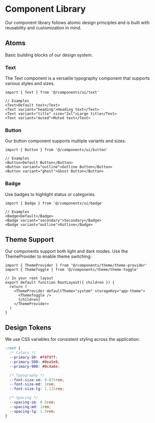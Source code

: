 # Component Library

Our component library follows atomic design principles and is built with reusability and customization in mind.

## Atoms

Basic building blocks of our design system.

### Text

The Text component is a versatile typography component that supports various styles and sizes.

```tsx
import { Text } from '@/components/ui/text'

// Examples
<Text>Default text</Text>
<Text variant="heading">Heading text</Text>
<Text variant="title" size="2xl">Large title</Text>
<Text variant="muted">Muted text</Text>
```

### Button

Our button component supports multiple variants and sizes.

```tsx
import { Button } from '@/components/ui/button'

// Examples
<Button>Default Button</Button>
<Button variant="outline">Outline Button</Button>
<Button variant="ghost">Ghost Button</Button>
```

### Badge

Use badges to highlight status or categories.

```tsx
import { Badge } from '@/components/ui/badge'

// Examples
<Badge>Default</Badge>
<Badge variant="secondary">Secondary</Badge>
<Badge variant="outline">Outline</Badge>
```

## Theme Support

Our components support both light and dark modes. Use the ThemeProvider to enable theme switching:

```tsx
import { ThemeProvider } from '@/components/theme/theme-provider'
import { ThemeToggle } from '@/components/theme/theme-toggle'

// In your root layout
export default function RootLayout({ children }) {
  return (
    <ThemeProvider defaultTheme="system" storageKey="app-theme">
      <ThemeToggle />
      {children}
    </ThemeProvider>
  )
}
```

## Design Tokens

We use CSS variables for consistent styling across the application:

```css
:root {
  /* Colors */
  --primary-50: #f0f9ff;
  --primary-500: #0ea5e9;
  --primary-900: #0c4a6e;

  /* Typography */
  --font-size-sm: 0.875rem;
  --font-size-md: 1rem;
  --font-size-lg: 1.125rem;

  /* Spacing */
  --spacing-sm: 0.5rem;
  --spacing-md: 1rem;
  --spacing-lg: 1.5rem;
}
```
